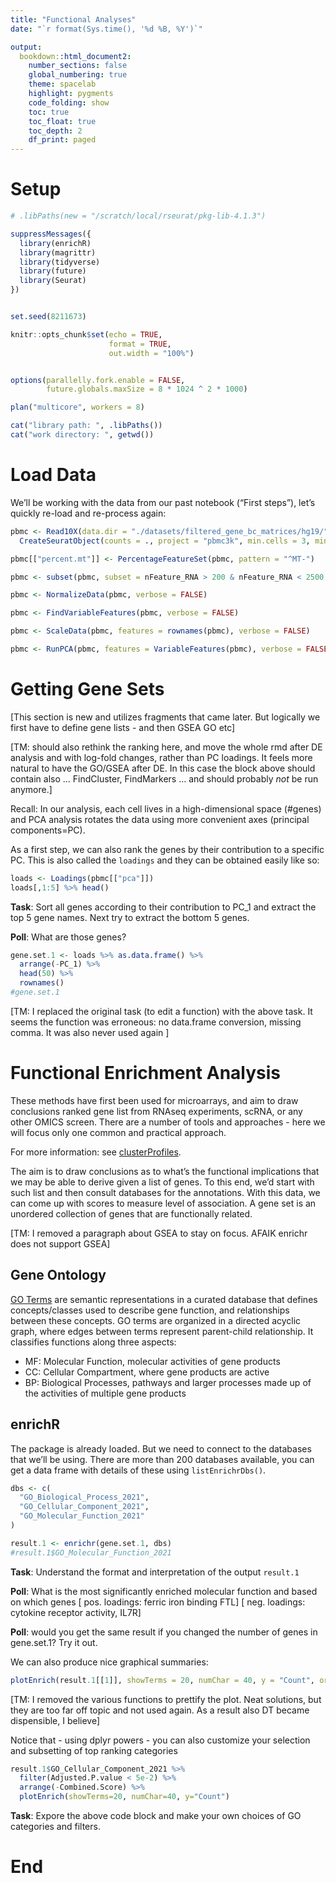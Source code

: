 ```yaml
---
title: "Functional Analyses"
date: "`r format(Sys.time(), '%d %B, %Y')`"

output:
  bookdown::html_document2:
    number_sections: false
    global_numbering: true
    theme: spacelab
    highlight: pygments
    code_folding: show
    toc: true
    toc_float: true
    toc_depth: 2
    df_print: paged
---
```


# Setup

```r
# .libPaths(new = "/scratch/local/rseurat/pkg-lib-4.1.3")

suppressMessages({
  library(enrichR)
  library(magrittr)
  library(tidyverse)
  library(future)
  library(Seurat)
})


set.seed(8211673)

knitr::opts_chunk$set(echo = TRUE,
                      format = TRUE,
                      out.width = "100%")


options(parallelly.fork.enable = FALSE,
        future.globals.maxSize = 8 * 1024 ^ 2 * 1000)

plan("multicore", workers = 8)
```

```r
cat("library path: ", .libPaths())
cat("work directory: ", getwd())
```

# Load Data

We'll be working with the data from our past notebook ("First steps"), let's quickly re-load and re-process again:

```r
pbmc <- Read10X(data.dir = "./datasets/filtered_gene_bc_matrices/hg19/") %>%
  CreateSeuratObject(counts = ., project = "pbmc3k", min.cells = 3, min.features = 200)

pbmc[["percent.mt"]] <- PercentageFeatureSet(pbmc, pattern = "^MT-")

pbmc <- subset(pbmc, subset = nFeature_RNA > 200 & nFeature_RNA < 2500 & percent.mt < 5)

pbmc <- NormalizeData(pbmc, verbose = FALSE)

pbmc <- FindVariableFeatures(pbmc, verbose = FALSE)

pbmc <- ScaleData(pbmc, features = rownames(pbmc), verbose = FALSE)

pbmc <- RunPCA(pbmc, features = VariableFeatures(pbmc), verbose = FALSE)
```

# Getting Gene Sets

[This section is new and utilizes fragments that came later. But logically we first have to define gene lists - and then GSEA GO etc]

[TM: should also rethink the ranking here, and move the whole rmd after DE analysis and with log-fold changes, rather than PC loadings. It feels more natural to have the GO/GSEA after DE.
In this case the block above should contain also ... FindCluster, FindMarkers ... and should probably _not_ be run anymore.
]


Recall: In our analysis, each cell lives in a high-dimensional space (#genes) and PCA analysis rotates the data using
more convenient axes (principal components=PC).

As a first step, we can also rank the genes by their contribution to a specific PC.
This is also called the `loadings` and they can be obtained easily like so:

```r
loads <- Loadings(pbmc[["pca"]])
loads[,1:5] %>% head()
```


**Task**: Sort all genes according to their contribution to PC_1 and extract the top 5 gene names.
Next try to extract the bottom 5 genes.

**Poll**: What are those genes?
```r
gene.set.1 <- loads %>% as.data.frame() %>% 
  arrange(-PC_1) %>% 
  head(50) %>% 
  rownames()
#gene.set.1
```

[TM: I replaced the original task (to edit a function) with the above task. It seems the function was erroneous: no data.frame conversion, missing comma. It was also never used again ]


# Functional Enrichment Analysis

These methods have first been used for microarrays, and aim to draw conclusions ranked gene list from RNAseq experiments, scRNA, or any other OMICS screen. There are a number of tools and approaches - here we will focus only one common and practical approach.

For more information: see [clusterProfiles](https://yulab-smu.top/biomedical-knowledge-mining-book/clusterProfiler-dplyr.html).

The aim is to draw conclusions as to what's the functional implications that we may be able to derive given a list of genes. To this end, we'd start with such list and then consult databases for the annotations. With this data, we can come up with scores to measure level of association. A gene set is an unordered collection of genes that are functionally related.

[TM: I removed a paragraph about GSEA to stay on focus. AFAIK enrichr does not support GSEA]

## Gene Ontology

[GO Terms](http://www.geneontology.org/) are semantic representations in a curated database that defines concepts/classes used to describe gene function, and relationships between these concepts. GO terms are organized in a directed acyclic graph, where edges between terms represent parent-child relationship. It classifies functions along three aspects:

- MF: Molecular Function, molecular activities of gene products
- CC: Cellular Compartment, where gene products are active
- BP: Biological Processes, pathways and larger processes made up of the activities of multiple gene products

## enrichR

The package is already loaded. But we need to connect to the databases that we'll be using. There are more than 200 databases available, you can get a data frame with details of these using `listEnrichrDbs()`.

```r
dbs <- c(
  "GO_Biological_Process_2021",
  "GO_Cellular_Component_2021",
  "GO_Molecular_Function_2021"
)
```


```r
result.1 <- enrichr(gene.set.1, dbs)
#result.1$GO_Molecular_Function_2021
```

**Task**: Understand the format and interpretation of the output `result.1`

**Poll**: What is the most significantly enriched molecular function and based on which genes
[ pos. loadings: ferric iron binding FTL]
[ neg. loadings: cytokine receptor activity, IL7R]

**Poll**: would you get the same result if you changed the number of genes in gene.set.1? Try it out.


We can also produce nice graphical summaries:
```r
plotEnrich(result.1[[1]], showTerms = 20, numChar = 40, y = "Count", orderBy = "P.value")
```


[TM: I removed the various functions to prettify the plot. Neat solutions, but they are too far off topic and not used again. 
As a result also DT became dispensible, I believe]

Notice that - using dplyr powers - you can also customize your selection and subsetting of top ranking categories
```r
result.1$GO_Cellular_Component_2021 %>% 
  filter(Adjusted.P.value < 5e-2) %>%
  arrange(-Combined.Score) %>% 
  plotEnrich(showTerms=20, numChar=40, y="Count")
```

**Task**: Expore the above code block and make your own choices of GO categories and filters.


# End

